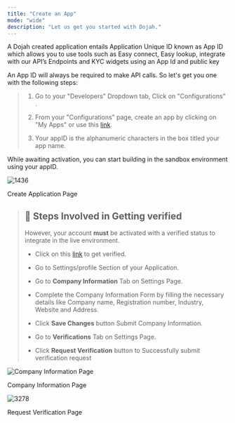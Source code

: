 ```yaml
---
title: "Create an App"
mode: "wide"
description: "Let us get you started with Dojah."
---
```



A Dojah created application entails Application Unique ID known as App ID which allows you to use tools such as Easy connect, Easy lookup, integrate with our API’s Endpoints and KYC widgets using an App Id and public key

An App ID will always be required to make API calls. So let's get you one with the following steps:


> 1.  Go to your "Developers" Dropdown tab, Click on "Configurations" .
>     
> 2.  From your "Configurations" page, create an app by clicking on "My Apps" or use this [link](https://app.dojah.io/app).
>     
> 3.  Your appID is the alphanumeric characters in the box titled your app name.
>     

While awaiting activation, you can start building in the sandbox environment using your appID.

![1436](https://files.readme.io/3c820e8-Screenshot_2022-08-09_at_09.01.17.png "Screenshot 2022-08-09 at 09.01.17.png")

Create Application Page

> ## 📘 Steps Involved in Getting verified
> 
> However, your account **must** be activated with a verified status to integrate in the live environment.
> 
> -   Click on this [link](https://app.dojah.io/settings) to get verified.
>     
> -   Go to Settings/profile Section of your Application.
>     
> -   Go to **Company Information** Tab on Settings Page.
>     
> -   Complete the Company Information Form by filling the necessary details like Company name, Registration number, Industry, Website and Address.
>     
> -   Click **Save Changes** button Submit Company Information.
>     
> -   Go to **Verifications** Tab on Settings Page.
>     
> -   Click **Request Verification** button to Successfully submit verification request
>     

![Company Information Page](https://files.readme.io/28462b5-Screenshot_2022-08-24_at_12.54.40_PM.png)

Company Information Page

![3278](https://files.readme.io/ceef964-Screenshot_2022-08-05_at_3.57.32_PM.png "Screenshot 2022-08-05 at 3.57.32 PM.png")

Request Verification Page